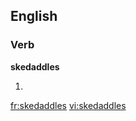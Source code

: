 ==English==

===Verb===
'''skedaddles'''

# {{third-person singular of|skedaddle}}

[[fr:skedaddles]]
[[vi:skedaddles]]